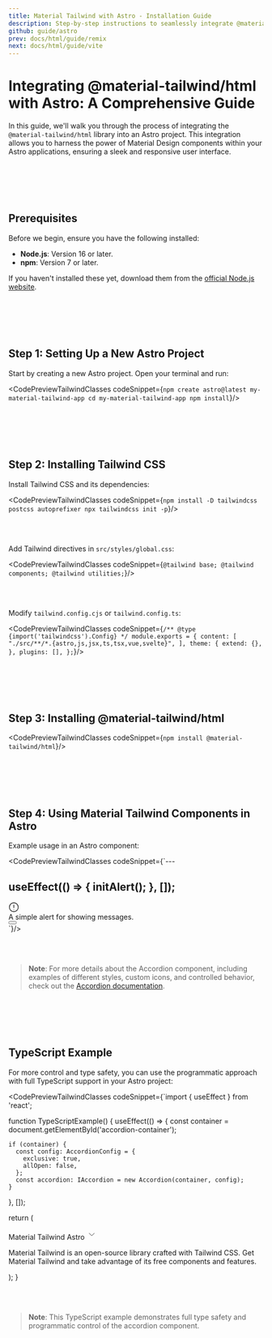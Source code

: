 ```yaml
---
title: Material Tailwind with Astro - Installation Guide
description: Step-by-step instructions to seamlessly integrate @material-tailwind/html with Astro, including installation, configuration, and usage.
github: guide/astro
prev: docs/html/guide/remix
next: docs/html/guide/vite
---
```


# Integrating @material-tailwind/html with Astro: A Comprehensive Guide

In this guide, we'll walk you through the process of integrating the `@material-tailwind/html` library into an Astro project. This integration allows you to harness the power of Material Design components within your Astro applications, ensuring a sleek and responsive user interface.

<br></br><br></br>

## Prerequisites

Before we begin, ensure you have the following installed:

- **Node.js**: Version 16 or later.
- **npm**: Version 7 or later.

If you haven't installed these yet, download them from the [official Node.js website](https://nodejs.org/).

<br></br><br></br>

## Step 1: Setting Up a New Astro Project

Start by creating a new Astro project. Open your terminal and run:

<CodePreviewTailwindClasses codeSnippet={`npm create astro@latest my-material-tailwind-app
cd my-material-tailwind-app
npm install`}/>

<br></br><br></br>

## Step 2: Installing Tailwind CSS

Install Tailwind CSS and its dependencies:

<CodePreviewTailwindClasses codeSnippet={`npm install -D tailwindcss postcss autoprefixer
npx tailwindcss init -p`}/>

<br></br>

Add Tailwind directives in `src/styles/global.css`:

<CodePreviewTailwindClasses codeSnippet={`@tailwind base;
@tailwind components;
@tailwind utilities;`}/>

<br></br>

Modify `tailwind.config.cjs` or `tailwind.config.ts`:

<CodePreviewTailwindClasses codeSnippet={`/** @type {import('tailwindcss').Config} */
module.exports = {
  content: [
    "./src/**/*.{astro,js,jsx,ts,tsx,vue,svelte}",
  ],
  theme: {
    extend: {},
  },
  plugins: [],
};`}/>

<br></br><br></br>

## Step 3: Installing @material-tailwind/html

<CodePreviewTailwindClasses codeSnippet={`npm install @material-tailwind/html`}/>

<br></br><br></br>

## Step 4: Using Material Tailwind Components in Astro

Example usage in an Astro component:

<CodePreviewTailwindClasses codeSnippet={`---

useEffect(() => {
  initAlert();
}, []);
---

<div role="alert" class="relative flex w-full items-start rounded-md border border-gray-800 bg-gray-800 p-2 text-gray-50">
    <span class="grid shrink-0 place-items-center p-1">
        <svg width="1.5em" height="1.5em" stroke-width="1.5" viewBox="0 0 24 24" fill="none" xmlns="http://www.w3.org/2000/svg" color="currentColor" class="h-5 w-5">
            <path d="M12 7L12 13" stroke="currentColor" stroke-linecap="round" stroke-linejoin="round"></path>
            <path d="M12 17.01L12.01 16.9989" stroke="currentColor" stroke-linecap="round" stroke-linejoin="round"></path>
            <path d="M12 22C17.5228 22 22 17.5228 22 12C22 6.47715 17.5228 2 12 2C6.47715 2 2 6.47715 2 12C2 17.5228 6.47715 22 12 22Z" stroke="currentColor" stroke-linecap="round" stroke-linejoin="round"></path>
        </svg>
    </span>
    <div class="m-1.5 w-full font-sans text-base leading-none">
      A simple alert for showing messages.
    </div>
    <button data-dismiss="alert" class="outline-none">
        <svg viewBox="0 0 24 24" fill="none" xmlns="http://www.w3.org/2000/svg" color="currentColor" class="m-1 h-5 w-5 stroke-2">
            <path d="M6.75827 17.2426L12.0009 12M17.2435 6.75736L12.0009 12M12.0009 12L6.75827 6.75736M12.0009 12L17.2435 17.2426" stroke="currentColor" stroke-linecap="round" stroke-linejoin="round"></path>
        </svg>
    </button>
</div>`}/>

<br></br>

> **Note**: For more details about the Accordion component, including examples of different styles, custom icons, and controlled behavior, check out the [Accordion documentation](/docs/html/accordion).

<br></br><br></br>

## TypeScript Example

For more control and type safety, you can use the programmatic approach with full TypeScript support in your Astro project:

<CodePreviewTailwindClasses codeSnippet={`import { useEffect } from 'react';

function TypeScriptExample() {
  useEffect(() => {
    const container = document.getElementById('accordion-container');

    if (container) {
      const config: AccordionConfig = {
        exclusive: true,
        allOpen: false,
      };
      const accordion: IAccordion = new Accordion(container, config);
    }
  }, []);

  return (
    <div id="accordion-container" className="group block w-full">
      <div className="flex items-center justify-between w-full py-5 text-left font-medium text-gray-800 cursor-pointer" aria-expanded="false" id="button-1">
        Material Tailwind Astro
        <svg data-accordion-icon width="1.5em" height="1.5em" strokeWidth="1.5" viewBox="0 0 24 24" fill="none" xmlns="http://www.w3.org/2000/svg" color="currentColor" className="h-4 w-4 transition-transform duration-300 rotate-180">
          <path d="M6 9L12 15L18 9" stroke="currentColor" strokeLinecap="round" strokeLinejoin="round"></path>
        </svg>
      </div>
      <div id="button-1" className="overflow-hidden transition-all duration-300 border-b border-gray-200">
        <p className="mb-5 text-sm text-gray-600">Material Tailwind is an open-source library crafted with Tailwind CSS. Get Material Tailwind and take advantage of its free components and features.</p>
      </div>
    </div>
  );
}


<br></br>

> **Note**: This TypeScript example demonstrates full type safety and programmatic control of the accordion component.
